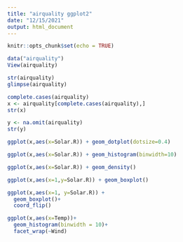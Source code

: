 ---
title: "airquality ggplot2"
date: "12/15/2021"
output: html_document
---
```{r setup, include=FALSE}
knitr::opts_chunk$set(echo = TRUE)
```

```{r import}
data("airquality")
View(airquality)
```

```{r structure}
str(airquality)
glimpse(airquality)
```

```{r remove missing values}
complete.cases(airquality)
x <- airquality[complete.cases(airquality),]
str(x)

y <- na.omit(airquality)
str(y)
```

```{r dot}
ggplot(x,aes(x=Solar.R)) + geom_dotplot(dotsize=0.4)
```

```{r hist}
ggplot(x,aes(x=Solar.R)) + geom_histogram(binwidth=10)
```

```{r density}
ggplot(x,aes(x=Solar.R)) + geom_density()
```

```{r box}
ggplot(x,aes(x=1,y=Solar.R)) + geom_boxplot()
```

```{r flip}
ggplot(x,aes(x=1, y=Solar.R)) + 
  geom_boxplot()+
  coord_flip()
```

```{r facet}
ggplot(x,aes(x=Temp))+
  geom_histogram(binwidth = 10)+
  facet_wrap(~Wind)
```
